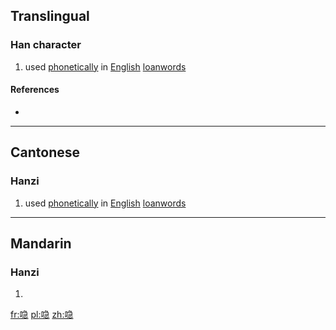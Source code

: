 ==Translingual==

===Han character===
{{Han char|rn=30|rad=口|as=09|sn=12|four=|canj=RNSP|ids=⿰口急}}

# {{context|Cantonese|lang=mul}} used [[phonetically]] in [[English]] [[loanword]]s

====References====
* {{Han ref|kx=0201.121|hdz=10658.111|uh=55BC|ud=21948}}

----

==Cantonese==

===Hanzi===
{{yue-hanzi|jyut=[[gip3]]|y=gip3}}

# used [[phonetically]] in [[English]] [[loanword]]s

----

==Mandarin==

===Hanzi===
{{cmn-hanzi|pin=[[jié]] ([[jie2]])|wg=chieh<sup>2</sup>}}

# {{defn|lang=cmn|sort=口09}}

[[fr:喼]]
[[pl:喼]]
[[zh:喼]]
